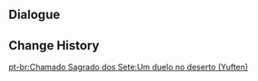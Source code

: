 {{Genius Invokation TCG Stage
|title        = Game Amidst the Desert
|type         = Adventure Challenge
|group        = Special
|character    = Yuften
|requirement  = 1
|introduction = In front of the camping tent, both you and your opponent are sitting cross-legged. The desert dweller shuffles the cards with dexterous hands, and those pieces of paper almost seem to flicker under the sun. You can clearly sense the tension in the air, to the point where you can even hear the sound of the wind blowing over the gravel in the distance. Now everything is set, and after a brief silence, someone says "Duel!" Thereupon, the game starts...
|lineup       = Blazing Axe Mitachurl;Electro Slime;Blazing Axe Mitachurl;Electro Slime
}}

==Dialogue==
{{Transclude|Genius Invokation TCG/Stage/Yuften|Game Amidst the Desert}}

==Change History==
{{Change History|3.4}}

[[pt-br:Chamado Sagrado dos Sete:Um duelo no deserto (Yuften)]]